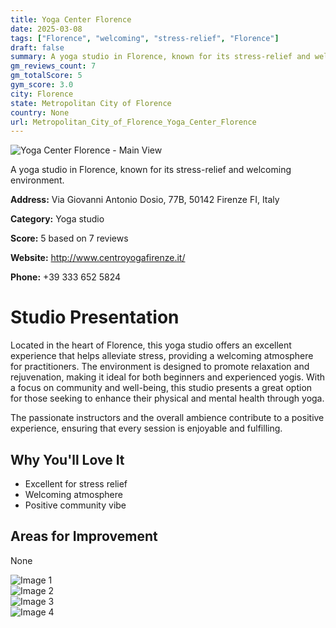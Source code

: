 ```yaml
---
title: Yoga Center Florence
date: 2025-03-08
tags: ["Florence", "welcoming", "stress-relief", "Florence"]  
draft: false
summary: A yoga studio in Florence, known for its stress-relief and welcoming environment.
gm_reviews_count: 7
gm_totalScore: 5
gym_score: 3.0
city: Florence
state: Metropolitan City of Florence
country: None
url: Metropolitan_City_of_Florence_Yoga_Center_Florence
---
```


<div className="aspect-[16/9] relative my-8">
  <img 
    src="https://lh5.googleusercontent.com/p/AF1QipPFM3lHBLapjgi_vFajxOkC2HVf4CmsK8OVhKoO=w1920-h1080-k-no"
    alt="Yoga Center Florence - Main View"
    className="object-cover absolute inset-0 w-full h-full rounded-lg"
  />
</div>

A yoga studio in Florence, known for its stress-relief and welcoming environment.

**Address:** Via Giovanni Antonio Dosio, 77B, 50142 Firenze FI, Italy

**Category:** Yoga studio

**Score:** 5 based on 7 reviews

**Website:** http://www.centroyogafirenze.it/

**Phone:** +39 333 652 5824

# Studio Presentation

Located in the heart of Florence, this yoga studio offers an excellent experience that helps alleviate stress, providing a welcoming atmosphere for practitioners. The environment is designed to promote relaxation and rejuvenation, making it ideal for both beginners and experienced yogis. With a focus on community and well-being, this studio presents a great option for those seeking to enhance their physical and mental health through yoga.

The passionate instructors and the overall ambience contribute to a positive experience, ensuring that every session is enjoyable and fulfilling.

## Why You'll Love It

- Excellent for stress relief
- Welcoming atmosphere
- Positive community vibe

## Areas for Improvement

None

<div className="grid grid-cols-1 xl:grid-cols-2 gap-4 my-8">
<div className="aspect-[4/3] relative"><img src="https://lh5.googleusercontent.com/p/AF1QipMK0_tg0mG65x97sfc_F1TrpFylY0_8vF1dRyqA=w1920-h1080-k-no" alt="Image 1" className="object-cover absolute inset-0 w-full h-full rounded-lg" /></div>
<div className="aspect-[4/3] relative"><img src="https://lh5.googleusercontent.com/p/AF1QipNfPlkPrlIRlWaECSy88JA2Y6XkLLcwOjbN_UlZ=w1920-h1080-k-no" alt="Image 2" className="object-cover absolute inset-0 w-full h-full rounded-lg" /></div>
<div className="aspect-[4/3] relative"><img src="https://lh5.googleusercontent.com/p/AF1QipNUrN0w2e6T-TNtD-esv8oKIbFhush7vP4NL2pu=w1920-h1080-k-no" alt="Image 3" className="object-cover absolute inset-0 w-full h-full rounded-lg" /></div>
<div className="aspect-[4/3] relative"><img src="https://lh5.googleusercontent.com/p/AF1QipOLuO4MCNIYnr6iP4q9Hmywa7BslJheAUkEamhL=w1920-h1080-k-no" alt="Image 4" className="object-cover absolute inset-0 w-full h-full rounded-lg" /></div>
</div>